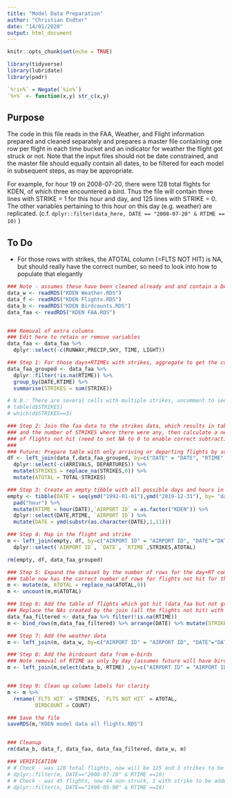 ```yaml
---
title: "Model Data Preparation"
author: "Christian Endter"
date: "14/01/2020"
output: html_document
---
```


```r
knitr::opts_chunk$set(echo = TRUE)

library(tidyverse)
library(lubridate)
library(padr)

`%!in%` = Negate(`%in%`)
`%+%` <- function(x,y) str_c(x,y)
```

## Purpose  

The code in this file reads in the FAA, Weather, and Flight information prepared and cleaned separately and prepares a master file containing one row per flight in each time bucket and an indicator for weather the flight got struck or not. Note that the input files should not be date constrained, and the master file should equally contain all dates, to be filtered for each model in subsequent steps, as may be appropriate.  

For example, for hour 19 on 2008-07-20, there were 128 total flights for KDEN, of which three encountered a bird. Thus the file will contain three lines with STRIKE = 1 for this hour and day, and 125 lines with STRIKE = 0. The other variables pertaining to this hour on this day (e.g. weather) are replicated. (c.f. `dplyr::filter(data_here, DATE == "2008-07-20" & RTIME == 10)` )

## To Do
* For those rows with strikes, the ATOTAL column (=FLTS NOT HIT) is NA, but should really have the correct number, so need to look into how to populate that elegantly

```r
### Note - assumes these have been cleaned already and and contain a DATE and RTIME field
data_w <- readRDS("KDEN Weather.RDS")
data_f <- readRDS("KDEN Flights.RDS")
data_b <- readRDS("KDEN Birdcounts.RDS")
data_faa <- readRDS("KDEN FAA.RDS")


### Removal of extra columns
### Edit here to retain or remove variables
data_faa <- data_faa %>% 
  dplyr::select(-c(RUNWAY,PRECIP,SKY, TIME, LIGHT))

```

```r

### Step 1: For those days+RTIMEs with strikes, aggregate to get the count in that day+RT buckket
data_faa_grouped <- data_faa %>% 
  dplyr::filter(!is.na(RTIME)) %>% 
  group_by(DATE,RTIME) %>%
  summarise(STRIKES = sum(STRIKE))

# N.B.: There are several cells with multiple strikes, uncomment to see
# table(d$STRIKES)
# which(d$STRIKES==3)

### Step 2: Join the faa data to the strikes data, which results in table with both the TOTAL flights 
### and the number of STRIKES where there were any, then calculate a new variable ATOTAL to represent number
### of flights not hit (need to set NA to 0 to enable correct subtraction)
###
### Future: Prepare table with only arriving or departing flights by subsetting on indicator (tbd) in FAA file
df <- left_join(data_f,data_faa_grouped, by=c("DATE" = "DATE", "RTIME" = "RTIME")) %>%
  dplyr::select(-c(ARRIVALS, DEPARTURES)) %>%
  mutate(STRIKES = replace_na(STRIKES,0)) %>% 
  mutate(ATOTAL = TOTAL-STRIKES)

### Step 3: Create an empty tibble with all possible days and hours in the data set
empty <- tibble(DATE = seq(ymd("1992-01-01"),ymd("2019-12-31"), by= "days")) %>%
  pad("hour") %>% 
  mutate(RTIME = hour(DATE),`AIRPORT ID` = as.factor("KDEN")) %>%
  dplyr::select(DATE,RTIME, `AIRPORT ID`) %>%
  mutate(DATE = ymd(substr(as.character(DATE),1,11))) 

### Step 4: Map in the flight and strike
m <- left_join(empty, df, by=c("AIRPORT ID" = "AIRPORT ID", "DATE"="DATE","RTIME"="RTIME")) %>%
  dplyr::select(`AIRPORT ID`, `DATE`, `RTIME`,STRIKES,ATOTAL)

rm(empty, df, data_faa_grouped)

### Step 5: Expand the dataset by the number of rows for the day+RT combination which were not hit; the resulting
### table now has the correct number of rows for flights not hit for the day+RT
m <- mutate(m, ATOTAL = replace_na(ATOTAL,0)) 
m <- uncount(m,m$ATOTAL)

### Step 6: Add the table of flights which got hit (data_faa but not grouped by hour)
### Replace the NAs created by the join (all the flights not hit) with zero
data_faa_filtered <- data_faa %>% filter(!is.na(RTIME)) 
m <- bind_rows(m,data_faa_filtered) %>% arrange(DATE) %>% mutate(STRIKE = replace_na(STRIKE,0))

### Step 7: Add the weather data
m <- left_join(m, data_w, by=c("AIRPORT ID" = "AIRPORT ID", "DATE"="DATE","RTIME"="RTIME") )

### Step 8: Add the birdcount data from e-birds
### Note removal of RTIME as only by day (assumes future will have bird numbers at all times)
m <- left_join(m,select(data_b,-RTIME) ,by=c("AIRPORT ID" = "AIRPORT ID", "DATE"="DATE"))


### Step 9: Clean up column labels for clarity
m <- m %>%
  rename(`FLTS HIT` = STRIKES, `FLTS NOT HIT` = ATOTAL,
         BIRDCOUNT = COUNT)

### Save the file
saveRDS(m,"KDEN model data all flights.RDS")


### Cleanup
rm(data_b, data_f, data_faa, data_faa_filtered, data_w, m)

### VERIFICATION
# # Check - was 128 total flights, now will be 125 and 3 strikes to be added
# dplyr::filter(m, DATE=="2008-07-20" & RTIME ==10)
# # Check - was 45 flights, now 44 non-struck, 1 with strike to be added
# dplyr::filter(n, DATE=="1998-05-08" & RTIME ==19)
```

